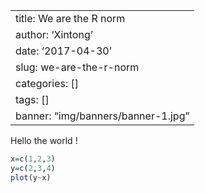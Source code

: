 
---
title: We are the R norm
author: 'Xintong'
date: '2017-04-30'
slug: we-are-the-r-norm
categories: []
tags: []
banner: "img/banners/banner-1.jpg"
---

Hello the world !

```r
x=c(1,2,3)
y=c(2,3,4)
plot(y~x)
```

